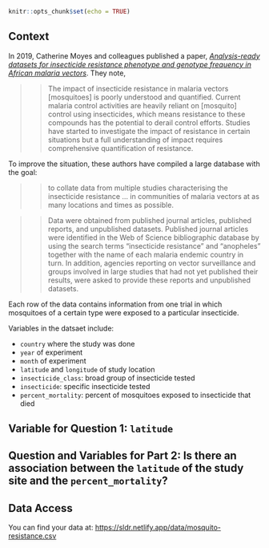 

```r
knitr::opts_chunk$set(echo = TRUE)
```

## Context

In 2019, Catherine Moyes and colleagues published a paper, [*Analysis-ready datasets for insecticide resistance phenotype and genotype frequency in African malaria vectors*](https://www.nature.com/articles/s41597-019-0134-2). They note,

>>The impact of insecticide resistance in malaria vectors [mosquitoes] is poorly understood and quantified. Current malaria control activities are heavily reliant on [mosquito] control using insecticides, which means resistance to these compounds has the potential to derail control efforts. Studies have started to investigate the impact of resistance in certain situations but a full understanding of impact requires comprehensive quantification of resistance.

To improve the situation, these authors have compiled a large database with the goal:

>> to collate data from multiple studies characterising the insecticide resistance ... in communities of malaria vectors at as many locations and times as possible.

>> Data were obtained from published journal articles, published reports, and unpublished datasets. Published journal articles were identified in the Web of Science bibliographic database by using the search terms “insecticide resistance” and “anopheles” together with the name of each malaria endemic country in turn. In addition, agencies reporting on vector surveillance and groups involved in large studies that had not yet published their results, were asked to provide these reports and unpublished datasets.

Each row of the data contains information from one trial in which mosquitoes of a certain type were exposed to a particular insecticide.

Variables in the datsaet include:

- `country` where the study was done
- `year` of experiment
- `month` of experiment
- `latitude` and `longitude` of study location
- `insecticide_class`: broad group of insecticide tested
- `insecticide`: specific insecticide tested
- `percent_mortality`: percent of mosquitoes exposed to insecticide that died




## Variable for Question 1: `latitude`


## Question and Variables for Part 2: Is there an association between the `latitude` of the study site and the `percent_mortality`?



## Data Access

You can find your data at: <https://sldr.netlify.app/data/mosquito-resistance.csv>

